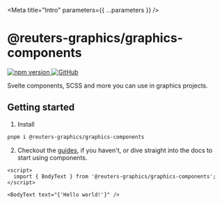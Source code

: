 
<Meta title="Intro" parameters={{ ...parameters }} />

# @reuters-graphics/graphics-components

<p>
  <a href="https://www.npmjs.com/package/@reuters-graphics/graphics-components">
    <img src="https://badge.fury.io/js/@reuters-graphics%2Fgraphics-components.svg" alt="npm version" style={{ display: 'inline-block', margin: '0 5px 0 0' }} />
  </a>

  <a href="https://github.com/reuters-graphics/graphics-components">
    <img src="https://badgen.net/badge/icon/GitHub?icon=github&label" alt="GitHub" style={{ display: 'inline-block', margin: '0 5px 0 0' }} />
  </a>
</p>

Svelte components, SCSS and more you can use in graphics projects.

## Getting started

1. Install

```bash
pnpm i @reuters-graphics/graphics-components
```

2. Checkout the [guides](?path=/docs/guides-using-these-docs--page), if you haven't, or dive straight into the docs to start using components.

```svelte
<script>
  import { BodyText } from '@reuters-graphics/graphics-components';
</script>

<BodyText text="{'Hello world!'}" />
```
